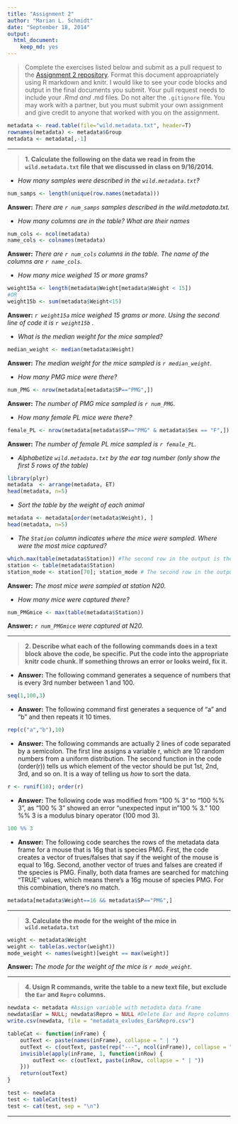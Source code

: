 ```yaml
---
title: "Assignment 2"
author: "Marian L. Schmidt"
date: "September 18, 2014"
output:
  html_document:
    keep_md: yes
---
```


>Complete the exercises listed below and submit as a pull request to the [Assignment 2 repository](http://www.github.com/microbialinformatics/assignment02).  Format this document approapriately using R markdown and knitr. I would like to see your code blocks and output in the final documents you submit. Your pull request needs to include your *.Rmd and *.md files. Do not alter the `.gitignore` file. You may work with a partner, but you must submit your own assignment and give credit to anyone that worked with you on the assignment.

```r
metadata <- read.table(file="wild.metadata.txt", header=T)
rownames(metadata) <- metadata$Group
metadata <- metadata[,-1]
```

*******************
>**1.  Calculate the following on the data we read in from the `wild.metadata.txt` file that we discussed in class on 9/16/2014.**


  *  *How many samples were described in the `wild.metadata.txt`?*  
```r
num_samps <- length(unique(row.names(metadata)))
```
**Answer:** *There are `r num_samps` samples described in the wild.metadata.txt.*
  
   
  *  *How many columns are in the table? What are their names*
```r
num_cols <- ncol(metadata)
name_cols <- colnames(metadata)
``` 
 **Answer:** *There are `r num_cols` columns in the table.  The name of the columns are `r name_cols`.*
  
  *  *How many mice weighed 15 or more grams?*
```r
weight15a <- length(metadata$Weight[metadata$Weight < 15])
#OR
weight15b <- sum(metadata$Weight<15)
```  
**Answer:** *`r weight15a` mice weighed 15 grams or more.  Using the second line of code it is `r weight15b` .*
   
  *  *What is the median weight for the mice sampled?*
```r
median_weight <- median(metadata$Weight)
```  
**Answer:** *The median weight for the mice sampled is `r median_weight`.*

  *  *How many PMG mice were there?*
```r
num_PMG <- nrow(metadata[metadata$SP=="PMG",])
```    
 **Answer:** *The number of PMG mice sampled is `r num_PMG`.*
 
  *  *How many female PL mice were there?*
```r
female_PL <- nrow(metadata[metadata$SP=="PMG" & metadata$Sex == "F",])
```   
**Answer:** *The number of female PL mice sampled is `r female_PL`.*
  
  *  *Alphabetize `wild.metadata.txt` by the ear tag number (only show the first 5 rows of the table)*
```r
library(plyr)
metadata  <- arrange(metadata, ET)
head(metadata, n=5)
```
 
  *  *Sort the table by the weight of each animal*
```r
metadata <- metadata[order(metadata$Weight), ]
head(metadata, n=5)
```
  
  *  *The `Station` column indicates where the mice were sampled. Where were the most mice captured?*
```r
which.max(table(metadata$Station)) #The second row in the output is the index of the value in the table
station <- table(metadata$Station)
station_mode <- station[70]; station_mode # The second row in the output is the number of samples at that station.
```  
**Answer:** *The most mice were sampled at station N20.*
  
  *  *How many mice were captured there?*
```r
num_PMGmice <- max(table(metadata$Station))
```
**Answer:** *`r num_PMGmice` were captured at N20.*
 
***************************

>**2.  Describe what each of the following commands does in a text block above the code, be specific. Put the code into the appropriate knitr code chunk. If something throws an error or looks weird, fix it.**


*  **Answer:** The following command generates a sequence of numbers that is every 3rd number between 1 and 100.

```r
seq(1,100,3)
```


*  **Answer:** The following command first generates a sequence of "a" and "b" and then repeats it 10 times.

```r
rep(c("a","b"),10)
```

*  **Answer:** The following commands are actually 2 lines of code separated by a semicolon.  The first line assigns a variable r, which are 10 random numbers from a uniform distribution.  The second function in the code (order(r)) tells us which element of the vector should be put 1st, 2nd, 3rd, and so on.  It is a way of telling us _how_ to sort the data.

```r
r <- runif(10); order(r)
```


*  **Answer:** The following code was modified from "100 % 3" to "100 %% 3", as "100 % 3" showed an error "unexpected input in "100 % 3."  100 %% 3 is a modulus binary operator (100 mod 3).

```r
100 %% 3
```

*  **Answer:** The following code searches the rows of the metadata data frame for a mouse that is 16g that is species PMG.  First, the code creates a vector of trues/falses that say if the weight of the mouse is equal to 16g.  Second, another vector of trues and falses are created if the species is PMG.  Finally, both data frames are searched for matching "TRUE" values, which means there's a 16g mouse of species PMG.  For this combination, there's no match.

```r
metadata[metadata$Weight==16 && metadata$SP=="PMG",]
```

**********************************

>**3.	Calculate the mode for the weight of the mice in `wild.metadata.txt`**

```r
weight <- metadata$Weight
weight <- table(as.vector(weight))
mode_weight <- names(weight)[weight == max(weight)]
```
**Answer:** *The mode for the weight of the mice is `r mode_weight`.*

************************

>**4.	Usign R commands, write the table to a new text file, but exclude the `Ear` and `Repro` columns.**

```r
newdata <- metadata #Assign variable with metadata data frame
newdata$Ear = NULL; newdata$Repro = NULL #Delete Ear and Repro columns
write.csv(newdata, file = "metadata_exludes_Ear&Repro.csv")
```

```r
tableCat <- function(inFrame) {
    outText <- paste(names(inFrame), collapse = " | ")
    outText <- c(outText, paste(rep("---", ncol(inFrame)), collapse = " | "))
    invisible(apply(inFrame, 1, function(inRow) {
        outText <<- c(outText, paste(inRow, collapse = " | "))
    }))
    return(outText)
}
```

```r
test <- newdata
test <- tableCat(test)
test <- cat(test, sep = "\n")
```


************************
